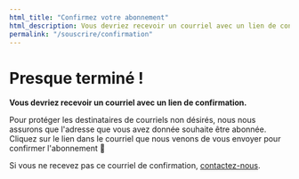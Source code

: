 ```yaml
---
html_title: "Confirmez votre abonnement"
html_description: Vous devriez recevoir un courriel avec un lien de confirmation.
permalink: "/souscrire/confirmation"
---
```

# Presque terminé !

**Vous devriez recevoir un courriel avec un lien de confirmation.**

Pour protéger les destinataires de courriels non désirés, nous nous assurons que l'adresse que vous avez donnée souhaite être abonnée. Cliquez sur le lien dans le courriel que nous venons de vous envoyer pour confirmer l'abonnement 🙂

Si vous ne recevez pas ce courriel de confirmation, [contactez-nous](mailto:contact@opentermsarchive.org).
